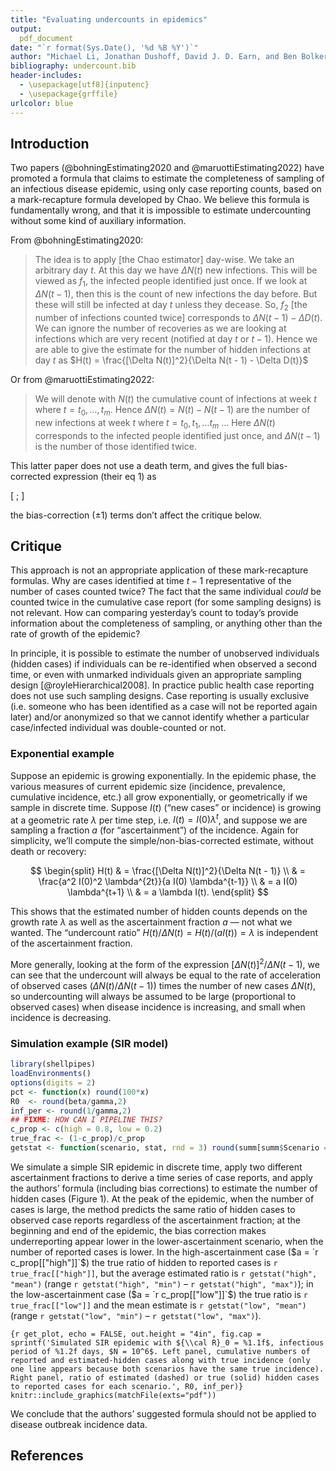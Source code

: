 ```yaml
---
title: "Evaluating undercounts in epidemics"
output:
  pdf_document
date: "`r format(Sys.Date(), '%d %B %Y')`"
author: "Michael Li, Jonathan Dushoff, David J. D. Earn, and Ben Bolker"
bibliography: undercount.bib
header-includes:
  - \usepackage[utf8]{inputenc}
  - \usepackage{grffile}
urlcolor: blue
---
```


## Introduction

Two papers (@bohningEstimating2020 and @maruottiEstimating2022) have promoted a formula that claims  to estimate the completeness of sampling of an infectious disease epidemic, using only case reporting counts, based on a mark-recapture formula developed by Chao. We believe this formula is fundamentally wrong, and that it is impossible to estimate undercounting without some kind of auxiliary information.

From @bohningEstimating2020:

> The idea is to apply [the Chao estimator] day-wise. We take an arbitrary day $t$. At this day we have $\Delta N(t)$ new infections. This will be viewed as $f_1$, the infected people identified just once. If we look at $\Delta N(t - 1)$, then this is the count of new infections the day before. But these will still be infected at day $t$ unless they decease. So, $f_2$ [the number of infections counted twice] corresponds to $\Delta N(t - 1) - \Delta D(t)$. We can ignore the number of recoveries as we are looking at infections which are very recent (notified at day $t$ or $t - 1$). Hence we are able to give the estimate for the number of hidden infections at day $t$ as $H(t) = \frac{[\Delta N(t)]^2}{\Delta N(t - 1) - \Delta D(t)}$ \ldots

Or from @maruottiEstimating2022:

> We will denote with $N(t)$ the cumulative count of infections at week $t$ where $t = t_0, \dots, t_m$. Hence $\Delta N (t) = N(t) -N(t-1)$ are the number of  new  infections at week $t$ where $t = t_0, t_1,  \dots t_m$ ... Here $\Delta N(t)$ corresponds to the infected people identified just once, and $\Delta N(t-1)$  is the  number  of  those  identified  twice. 

This latter paper does not use a death term, and gives the full bias-corrected expression (their eq 1) as

\[
\frac{\Delta N(t) (\Delta N(t) - 1)}{1 + \Delta N(t-1)} ;
\]

the bias-correction ($\pm 1$) terms don't affect the critique below.

## Critique

This approach is not an appropriate application of these mark-recapture formulas. Why are cases identified at time $t-1$ representative of the number of cases counted twice? The fact that the same individual *could* be counted twice in the cumulative case report (for some sampling designs) is not relevant. How can comparing yesterday's count to today's provide information about the completeness of sampling, or anything other than the rate of growth of the epidemic? 

In principle, it is possible to estimate the number of unobserved individuals (hidden cases) if individuals can be re-identified when observed a second time, or even with unmarked individuals given an appropriate sampling design [@royleHierarchical2008]. 
<!--- However, public health case reporting is typically unrelated to mark-recapture (although it can be used to estimate completeness of contact tracing: @lerdsuwansriSensitivity2022, @polonskyNovel2022). Furthermore, --> In practice public health case reporting does not use such sampling designs. Case reporting is usually exclusive (i.e. someone who has been identified as a case will not be reported again later) and/or anonymized so that we cannot identify whether a particular case/infected individual was double-counted or not.

### Exponential example

Suppose an epidemic is growing exponentially. In the epidemic phase, the various measures of current epidemic size (incidence, prevalence, cumulative incidence, etc.) all grow exponentially, or geometrically if we sample in discrete time. Suppose $I(t)$ ("new cases" or incidence) is growing at a geometric rate $\lambda$ per time step, i.e. $I(t) = I(0) \lambda^t$, and suppose we are sampling a fraction $a$ (for "ascertainment") of the incidence. Again for simplicity, we'll compute the simple/non-bias-corrected estimate, without death or recovery:

$$
\begin{split}
H(t) & = \frac{[\Delta N(t)]^2}{\Delta N(t - 1)} \\
& = \frac{a^2 I(0)^2 \lambda^{2t}}{a I(0) \lambda^{t-1}} \\
& = a I(0) \lambda^{t+1} \\
& = a \lambda I(t).
\end{split}
$$

This shows that the estimated number of hidden counts depends on the growth rate $\lambda$ as well as the ascertainment fraction $a$ --- not what we wanted. The "undercount ratio" $H(t)/\Delta N(t) = H(t)/(a I(t)) = \lambda$ is independent of the ascertainment fraction.

More generally, looking at the form of the expression $[\Delta N(t)]^2/\Delta N(t - 1)$, we can see that the undercount will always be equal to the rate of acceleration of observed cases ($\Delta N(t)/\Delta N(t-1)$) times the number of new cases $\Delta N(t)$, so undercounting will always be assumed to be large (proportional to observed cases) when disease incidence is increasing, and small when incidence is decreasing.

### Simulation example (SIR model)

```r
library(shellpipes)
loadEnvironments()
options(digits = 2)
pct <- function(x) round(100*x)
R0  <- round(beta/gamma,2)
inf_per <- round(1/gamma,2)
## FIXME: HOW CAN I PIPELINE THIS?
c_prop <- c(high = 0.8, low = 0.2)
true_frac <- (1-c_prop)/c_prop
getstat <- function(scenario, stat, rnd = 3) round(summ[summ$Scenario == scenario, stat], rnd)
```

We simulate a simple SIR epidemic in discrete time, apply two different ascertainment fractions to derive a time series of case reports, and apply the authors' formula (including bias corrections) to estimate the number of hidden cases (Figure 1).
At the peak of the epidemic, when the number of cases is large, the method predicts the same ratio of hidden cases to observed case reports regardless of the ascertainment fraction; at the beginning and end of the epidemic, the bias correction makes underreporting appear lower in the lower-ascertainment scenario, when the number of reported cases is lower. In the high-ascertainment case ($a = `r c_prop[["high"]]`$) the true ratio of hidden to reported cases is `r true_frac[["high"]]`, but the average estimated ratio is `r getstat("high", "mean")` (range `r getstat("high", "min")` -- `r getstat("high", "max")`); in the low-ascertainment case ($a = `r c_prop[["low"]]`$) the true ratio is `r true_frac[["low"]]` and the mean estimate is `r getstat("low", "mean")` (range `r getstat("low", "min")` -- `r getstat("low", "max")`).

<!-- note N is hard-coded, too hard to format nicely/automatically -->
```{r get_plot, echo = FALSE, out.height = "4in", fig.cap = sprintf('Simulated SIR epidemic with ${\\cal R}_0 = %1.1f$, infectious period of %1.2f days, $N = 10^6$. Left panel, cumulative numbers of reported and estimated-hidden cases along with true incidence (only one line appears because both scenarios have the same true incidence). Right panel, ratio of estimated (dashed) or true (solid) hidden cases to reported cases for each scenario.', R0, inf_per)}
knitr::include_graphics(matchFile(exts="pdf"))
```


We conclude that the authors' suggested formula should not be applied to disease outbreak incidence data.

\newpage

## References

